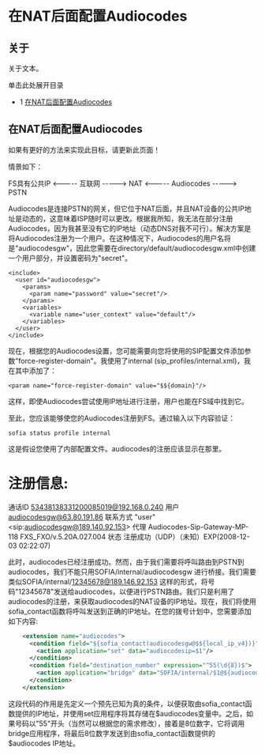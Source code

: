 # 在NAT后面配置Audiocodes

## 关于

关于文本。

单击此处展开目录

* 1 [在NAT后面配置Audiocodes](#configuring-audiocodes-behind-nat)

## 在NAT后面配置Audiocodes

如果有更好的方法来实现此目标，请更新此页面！

情景如下：

FS具有公共IP &lt;----- 互联网 -----> NAT &lt;----- Audiocodes -----> PSTN

Audiocodes是连接PSTN的网关，但它位于NAT后面，并且NAT设备的公共IP地址是动态的，这意味着ISP随时可以更改。根据我所知，我无法在<gateway>部分注册Audiocodes，因为我甚至没有它的IP地址（动态DNS对我不可行）。解决方案是将Audiocodes注册为一个用户。在这种情况下，Audiocodes的用户名将是"audiocodesgw"，因此您需要在directory/default/audiocodesgw.xml中创建一个用户部分，并设置密码为"secret"。

```
<include>
  <user id="audiocodesgw">
    <params>
      <param name="password" value="secret"/>
    </params>
    <variables>
      <variable name="user_context" value="default"/>
    </variables>
  </user>
</include>
```

现在，根据您的Audiocodes设置，您可能需要向您将使用的SIP配置文件添加参数"force-register-domain"。我使用了internal (sip_profiles/internal.xml)，我在其中添加了：

```
<param name="force-register-domain" value="$${domain}"/>
```

这样，即使Audiocodes尝试使用IP地址进行注册，用户也能在FS域中找到它。

至此，您应该能够使您的Audiocodes注册到FS。通过输入以下内容验证：

```
sofia status profile internal
```

这是假设您使用了内部配置文件。audiocodes的注册应该显示在那里。

注册信息:
=================================================================================================
通话ID        53438138331200085019@192.168.0.240
用户            audiocodesgw@63.80.191.86
联系方式         "user" &lt;sip:audiocodesgw@189.140.92.153>
代理           Audiocodes-Sip-Gateway-MP-118 FXS_FXO/v.5.20A.027.004
状态          注册成功（UDP）（未知）EXP(2008-12-03 02:22:07)

此时，audiocodes已经注册成功。然而，由于我们需要将呼叫路由到PSTN到audiocodes，我们不能只用SOFIA/internal/audiocodesgw 进行桥接。我们需要类似SOFIA/internal/12345678@189.146.92.153 这样的形式，将号码"12345678"发送给audiocodes，以便进行PSTN路由。我们只是利用了audiocodes的注册，来获取audiocodes的NAT设备的IP地址。现在，我们将使用sofia\_contact函数将呼叫发送到正确的IP地址。在您的拨号计划中，您需要添加如下内容:

```xml
    <extension name="audiocodes">
      <condition field="${sofia_contact(audiocodesgw@$${local_ip_v4})}" expression="^sofia\/internal\/audiocodesgw\@(.*)$" break="never">
        <action application="set" data="audiocodesip=$1"/>
      </condition>
      <condition field="destination_number" expression="^55(\d{8})$">
        <action application="bridge" data="SOFIA/internal/$1@${audiocodesip}"/>
      </condition>
    </extension>
```

这段代码的作用是先定义一个预先已知为真的条件，以便获取由sofia_contact函数提供的IP地址，并使用set应用程序将其存储在$audiocodes变量中。之后，如果号码以"55"开头（当然可以根据您的需求修改），接着是8位数字，它将调用bridge应用程序，将最后8位数字发送到由sofia_contact函数提供的$audiocodes IP地址。